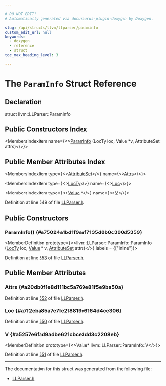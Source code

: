 ```yaml
---

# DO NOT EDIT!
# Automatically generated via docusaurus-plugin-doxygen by Doxygen.

slug: /api/structs/llvm/llparser/paraminfo
custom_edit_url: null
keywords:
  - doxygen
  - reference
  - struct
toc_max_heading_level: 3

---
```





# The `ParamInfo` Struct Reference

<DoxygenPage pluginConfig={pluginConfig}>



## Declaration

<CodeBlock>struct llvm::LLParser::ParamInfo</CodeBlock>

## Public Constructors Index

<MembersIndex>

<MembersIndexItem
  name={<><a href="#a75024a1bd1f9aaf7135d8b8c390d5359">ParamInfo</a> (LocTy loc, Value &#42;v, AttributeSet attrs)</>}>
</MembersIndexItem>

</MembersIndex>

## Public Member Attributes Index

<MembersIndex>

<MembersIndexItem
  type={<><a href="/docs/api/classes/llvm/attributeset">AttributeSet</a></>}
  name={<><a href="#a20db0f1e8d111bc5a769e81f5e9ba50a">Attrs</a></>}>
</MembersIndexItem>

<MembersIndexItem
  type={<><a href="/docs/api/classes/llvm/llparser/#a41214230e1d2e66a2b675eeaa0ee2c7f">LocTy</a></>}
  name={<><a href="#a7f2eba85a7e7fe2f8819c6164d4ce306">Loc</a></>}>
</MembersIndexItem>

<MembersIndexItem
  type={<><a href="/docs/api/classes/llvm/value">Value</a> &#42;</>}
  name={<><a href="#a5257e6fad9adbe621cbce3dd3c2208eb">V</a></>}>
</MembersIndexItem>

</MembersIndex>


Definition at line 549 of file <a href="/docs/api/files/include/include/llvm/include/llvm/asmparser/llparser-h">LLParser.h</a>.

<SectionDefinition>

## Public Constructors

### ParamInfo() {#a75024a1bd1f9aaf7135d8b8c390d5359}

<MemberDefinition
  prototype={<>llvm::LLParser::ParamInfo::ParamInfo (<a href="/docs/api/classes/llvm/llparser/#a41214230e1d2e66a2b675eeaa0ee2c7f">LocTy</a> loc, <a href="/docs/api/classes/llvm/value">Value</a> &#42; v, <a href="/docs/api/classes/llvm/attributeset">AttributeSet</a> attrs)</>}
  labels = {["inline"]}>

Definition at line <a href="/docs/api/files/include/include/llvm/include/llvm/asmparser/llparser-h/#l00553">553</a> of file <a href="/docs/api/files/include/include/llvm/include/llvm/asmparser/llparser-h">LLParser.h</a>.
</MemberDefinition>

</SectionDefinition>

<SectionDefinition>

## Public Member Attributes

### Attrs {#a20db0f1e8d111bc5a769e81f5e9ba50a}

<MemberDefinition
  prototype="AttributeSet llvm::LLParser::ParamInfo::Attrs">

Definition at line <a href="/docs/api/files/include/include/llvm/include/llvm/asmparser/llparser-h/#l00552">552</a> of file <a href="/docs/api/files/include/include/llvm/include/llvm/asmparser/llparser-h">LLParser.h</a>.
</MemberDefinition>

### Loc {#a7f2eba85a7e7fe2f8819c6164d4ce306}

<MemberDefinition
  prototype="LocTy llvm::LLParser::ParamInfo::Loc">

Definition at line <a href="/docs/api/files/include/include/llvm/include/llvm/asmparser/llparser-h/#l00550">550</a> of file <a href="/docs/api/files/include/include/llvm/include/llvm/asmparser/llparser-h">LLParser.h</a>.
</MemberDefinition>

### V {#a5257e6fad9adbe621cbce3dd3c2208eb}

<MemberDefinition
  prototype={<>Value&#42; llvm::LLParser::ParamInfo::V</>}>

Definition at line <a href="/docs/api/files/include/include/llvm/include/llvm/asmparser/llparser-h/#l00551">551</a> of file <a href="/docs/api/files/include/include/llvm/include/llvm/asmparser/llparser-h">LLParser.h</a>.
</MemberDefinition>

</SectionDefinition>

<hr/>

The documentation for this struct was generated from the following file:

<ul>
<li><a href="/docs/api/files/include/include/llvm/include/llvm/asmparser/llparser-h">LLParser.h</a></li>
</ul>

</DoxygenPage>
